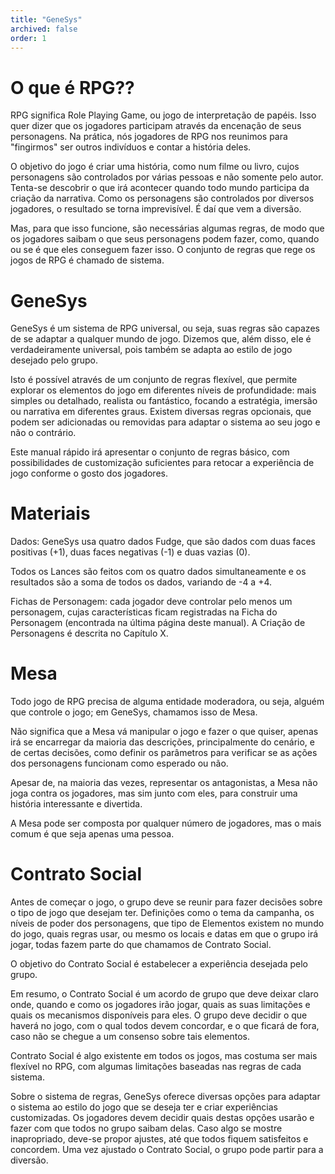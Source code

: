 ```yaml
---
title: "GeneSys"
archived: false
order: 1
---
```


# O que é RPG??

RPG significa Role Playing Game, ou jogo de interpretação de papéis. Isso quer dizer que os jogadores participam através da encenação de seus personagens. Na prática, nós jogadores de RPG nos reunimos para "fingirmos" ser outros indivíduos e contar a história deles.

O objetivo do jogo é criar uma história, como num filme ou livro, cujos personagens são controlados por várias pessoas e não somente pelo autor. Tenta-se descobrir o que irá acontecer quando todo mundo participa da criação da narrativa. Como os personagens são controlados por diversos jogadores, o resultado se torna imprevisível. É daí que vem a diversão.

Mas, para que isso funcione, são necessárias algumas regras, de modo que os jogadores saibam o que seus personagens podem fazer, como, quando ou se é que eles conseguem fazer isso. O conjunto de regras que rege os jogos de RPG é chamado de sistema.


# GeneSys

GeneSys é um sistema de RPG universal, ou seja, suas regras são capazes de se adaptar a qualquer mundo de jogo. Dizemos que, além disso, ele é verdadeiramente universal, pois também se adapta ao estilo de jogo desejado pelo grupo.

Isto é possível através de um conjunto de regras flexível, que permite explorar os elementos do jogo em diferentes níveis de profundidade: mais simples ou detalhado, realista ou fantástico, focando a estratégia, imersão ou narrativa em diferentes graus. Existem diversas regras opcionais, que podem ser adicionadas ou removidas para adaptar o sistema ao seu jogo e não o contrário.

Este manual rápido irá apresentar o conjunto de regras básico, com possibilidades de customização suficientes para retocar a experiência de jogo conforme o gosto dos jogadores.


# Materiais

Dados: GeneSys usa quatro dados Fudge, que são dados com duas faces positivas (+1), duas faces negativas (-1) e duas vazias (0).

Todos os Lances são feitos com os quatro dados simultaneamente e os resultados são a soma de todos os dados, variando de -4 a +4.

Fichas de Personagem: cada jogador deve controlar pelo menos um personagem, cujas características ficam registradas na Ficha do Personagem (encontrada na última página deste manual). A Criação de Personagens é descrita no Capítulo X.



# Mesa

Todo jogo de RPG precisa de alguma entidade moderadora, ou seja, alguém que controle o jogo; em GeneSys, chamamos isso de Mesa.

Não significa que a Mesa vá manipular o jogo e fazer o que quiser, apenas irá se encarregar da maioria das descrições, principalmente do cenário, e de certas decisões, como definir os parâmetros para verificar se as ações dos personagens funcionam como esperado ou não.

Apesar de, na maioria das vezes, representar os antagonistas, a Mesa não joga contra os jogadores, mas sim junto com eles, para construir uma história interessante e divertida.

A Mesa pode ser composta por qualquer número de jogadores, mas o mais comum é que seja apenas uma pessoa.



# Contrato Social

Antes de começar o jogo, o grupo deve se reunir para fazer decisões sobre o tipo de jogo que desejam ter. Definições como o tema da campanha, os níveis de poder dos personagens, que tipo de Elementos existem no mundo do jogo, quais regras usar, ou mesmo os locais e datas em que o grupo irá jogar, todas fazem parte do que chamamos de Contrato Social.

O objetivo do Contrato Social é estabelecer a experiência desejada pelo grupo.

Em resumo, o Contrato Social é um acordo de grupo que deve deixar claro onde, quando e como os jogadores irão jogar, quais as suas limitações e quais os mecanismos disponíveis para eles. O grupo deve decidir o que haverá no jogo, com o qual todos devem concordar, e o que ficará de fora, caso não se chegue a um consenso sobre tais elementos.

Contrato Social é algo existente em todos os jogos, mas costuma ser mais flexível no RPG, com algumas limitações baseadas nas regras de cada sistema.

Sobre o sistema de regras, GeneSys oferece diversas opções para adaptar o sistema ao estilo do jogo que se deseja ter e criar experiências customizadas. Os jogadores devem decidir quais destas opções usarão e fazer com que todos no grupo saibam delas. Caso algo se mostre inapropriado, deve-se propor ajustes, até que todos fiquem satisfeitos e concordem. Uma vez ajustado o Contrato Social, o grupo pode partir para a diversão.

